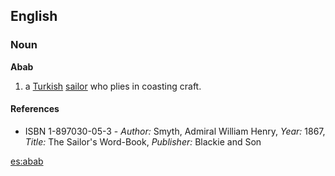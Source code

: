 ==English==

===Noun===
'''Abab'''
# a [[Turkey|Turkish]] [[sailor]] who plies in coasting craft.

====References====
*ISBN 1-897030-05-3 - ''Author:'' Smyth, Admiral William Henry, ''Year:'' 1867, ''Title:'' The Sailor's Word-Book, ''Publisher:'' Blackie and Son

[[es:abab]]